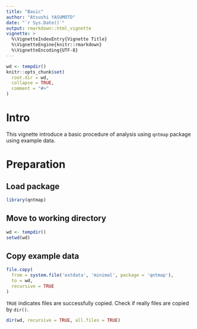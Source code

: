 ```yaml
---
title: "Basic"
author: "Atsushi YASUMOTO"
date: "`r Sys.Date()`"
output: rmarkdown::html_vignette
vignette: >
  %\VignetteIndexEntry{Vignette Title}
  %\VignetteEngine{knitr::rmarkdown}
  %\VignetteEncoding{UTF-8}
---
```


```r
wd <- tempdir()
knitr::opts_chunk$set(
  root.dir = wd,
  collapse = TRUE,
  comment = "#>"
)
```

# Intro

This vignette introduce a basic procedure of analysis using `qntmap` package using example data.

# Preparation

## Load package

```r
library(qntmap)
```

## Move to working directory

```r
wd <- tempdir()
setwd(wd)
```

## Copy example data

```r
file.copy(
  from = system.file('extdata', 'minimal', package = 'qntmap'),
  to = wd,
  recursive = TRUE
)
```

`TRUE` indicates files are successfully copied. 
Check if really files are copied by `dir()`.

```r
dir(wd, recursive = TRUE, all.files = TRUE)
```

##